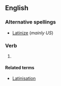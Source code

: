 ==English==

===Alternative spellings===
*[[Latinize]] (''mainly US'')

===Verb===
{{en-verb|Latinis|ing}}

# {{context|mainly|UK}} {{alternative spelling of|[[Latinize]]}}

====Related terms====
*[[Latinisation]]